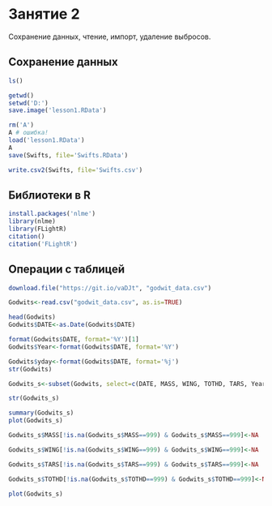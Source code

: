 # Занятие 2
Сохранение данных, чтение, импорт, удаление выбросов.

## Cохранение данных
```r
ls()

getwd()
setwd('D:')
save.image('lesson1.RData')

rm('A')
A # ошибка!
load('lesson1.RData')
A
save(Swifts, file='Swifts.RData')

write.csv2(Swifts, file='Swifts.csv')
```

## Библиотеки в R
```r
install.packages('nlme')
library(nlme)
library(FLightR)
citation()
citation('FLightR')
```

## Операции с таблицей
```r
download.file("https://git.io/vaDJt", "godwit_data.csv")

Godwits<-read.csv("godwit_data.csv", as.is=TRUE)

head(Godwits)
Godwits$DATE<-as.Date(Godwits$DATE)

format(Godwits$DATE, format='%Y')[1]
Godwits$Year<-format(Godwits$DATE, format='%Y')

Godwits$yday<-format(Godwits$DATE, format='%j')
str(Godwits)

Godwits_s<-subset(Godwits, select=c(DATE, MASS, WING, TOTHD, TARS, Year, yday))

str(Godwits_s)

summary(Godwits_s)
plot(Godwits_s)

Godwits_s$MASS[!is.na(Godwits_s$MASS==999) & Godwits_s$MASS==999]<-NA

Godwits_s$WING[!is.na(Godwits_s$WING==999) & Godwits_s$WING==999]<-NA

Godwits_s$TARS[!is.na(Godwits_s$TARS==999) & Godwits_s$TARS==999]<-NA

Godwits_s$TOTHD[!is.na(Godwits_s$TOTHD==999) & Godwits_s$TOTHD==999]<-NA

plot(Godwits_s)
```
